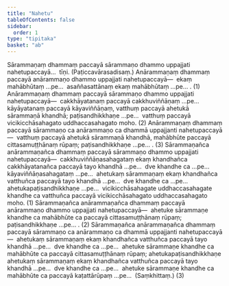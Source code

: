 ```yaml
---
title: "Nahetu"
tableOfContents: false
sidebar:
  order: 1
type: "tipitaka"
basket: "ab"
---
```



<DynamicBreadcrumb />

<Division number="18">

<Paragraph number="2357">
Sārammaṇaṃ dhammaṃ paccayā sārammaṇo dhammo uppajjati nahetupaccayā…  tīṇi. (Paṭiccavārasadisaṃ.)
</Paragraph>

<Paragraph number="2358">
Anārammaṇaṃ dhammaṃ paccayā anārammaṇo dhammo uppajjati nahetupaccayā—  ekaṃ mahābhūtaṃ …pe…  asaññasattānaṃ ekaṃ mahābhūtaṃ …pe… . (1)
</Paragraph>

<Paragraph number="2359">
Anārammaṇaṃ dhammaṃ paccayā sārammaṇo dhammo uppajjati nahetupaccayā—  cakkhāyatanaṃ paccayā cakkhuviññāṇaṃ …pe…  kāyāyatanaṃ paccayā kāyaviññāṇaṃ, vatthuṃ paccayā ahetukā sārammaṇā khandhā; paṭisandhikkhaṇe …pe…  vatthuṃ paccayā vicikicchāsahagato uddhaccasahagato moho. (2)
</Paragraph>

<Paragraph number="2360">
Anārammaṇaṃ dhammaṃ paccayā sārammaṇo ca anārammaṇo ca dhammā uppajjanti nahetupaccayā—  vatthuṃ paccayā ahetukā sārammaṇā khandhā, mahābhūte paccayā cittasamuṭṭhānaṃ rūpaṃ; paṭisandhikkhaṇe …pe… . (3)
</Paragraph>

</Division>
<Division number="19">

<Paragraph number="2361">
Sārammaṇañca anārammaṇañca dhammaṃ paccayā sārammaṇo dhammo uppajjati nahetupaccayā—  cakkhuviññāṇasahagataṃ ekaṃ khandhañca cakkhāyatanañca paccayā tayo khandhā …pe…  dve khandhe ca …pe…  kāyaviññāṇasahagataṃ …pe…  ahetukaṃ sārammaṇaṃ ekaṃ khandhañca vatthuñca paccayā tayo khandhā …pe…  dve khandhe ca …pe…  ahetukapaṭisandhikkhaṇe …pe…  vicikicchāsahagate uddhaccasahagate khandhe ca vatthuñca paccayā vicikicchāsahagato uddhaccasahagato moho. (1)
</Paragraph>

<Paragraph number="2362">
Sārammaṇañca anārammaṇañca dhammaṃ paccayā anārammaṇo dhammo uppajjati nahetupaccayā—  ahetuke sārammaṇe khandhe ca mahābhūte ca paccayā cittasamuṭṭhānaṃ rūpaṃ; paṭisandhikkhaṇe …pe… . (2)
</Paragraph>

<Paragraph number="2363">
Sārammaṇañca anārammaṇañca dhammaṃ paccayā sārammaṇo ca anārammaṇo ca dhammā uppajjanti nahetupaccayā—  ahetukaṃ sārammaṇaṃ ekaṃ khandhañca vatthuñca paccayā tayo khandhā …pe…  dve khandhe ca …pe…  ahetuke sārammaṇe khandhe ca mahābhūte ca paccayā cittasamuṭṭhānaṃ rūpaṃ; ahetukapaṭisandhikkhaṇe ahetukaṃ sārammaṇaṃ ekaṃ khandhañca vatthuñca paccayā tayo khandhā …pe…  dve khandhe ca …pe…  ahetuke sārammaṇe khandhe ca mahābhūte ca paccayā kaṭattārūpaṃ …pe…  (Saṃkhittaṃ.) (3)
</Paragraph>
</Division>